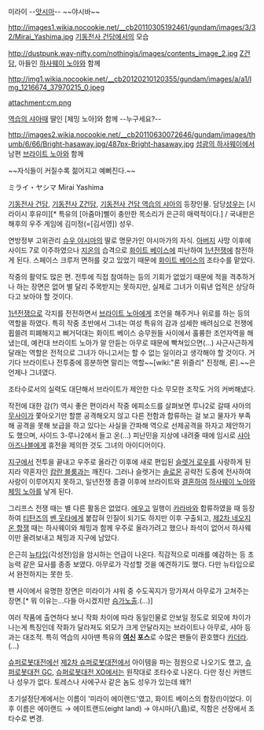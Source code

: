 미라이 --[[앗시마]]-- ~~야시바~~

http://images1.wikia.nocookie.net/__cb20110305192461/gundam/images/3/32/Mirai_Yashima.jpg
[[기동전사 건담]]에서의 모습

http://dustpunk.way-nifty.com/nothingis/images/contents_image_2.jpg
[[Z건담]], 아들인 [[하사웨이 노아]]와 함께

http://img1.wikia.nocookie.net/__cb20120210120355/gundam/images/a/a1/Img_1216674_37970215_0.jpeg

attachment:cm.png

[[역습의 샤아]]때 딸인 [체밍 노아]와 함께 --누구세요?--

http://images2.wikia.nocookie.net/__cb20110630072646/gundam/images/thumb/6/66/Bright-hasaway.jpg/487px-Bright-hasaway.jpg
[[섬광의 하사웨이]]에서 남편 [[브라이트 노아]]와 함께

~~자식들이 커질수록 젊어지고 예뻐진다.~~

ミライ・ヤシマ
Mirai Yashima

[[기동전사 건담]], [[기동전사 Z건담]], [[기동전사 건담 역습의 샤아]]의 등장인물. 담당[[성우]]는 [시라이시 후유미][* 특유의 [아줌마]삘이 충만한 목소리가 은근히 매력적이다.] / 국내판은 해후의 우주 게임에 김미정(=[김서영]) 성우.

연방정부 고위관리 [[슈우 야시마]]의 딸로 명문가인 야시마가의 자식. [[아버지]] 사망 이후에 사이드 7로 이주하였으나 [[지온]]의 습격으로 [[화이트 베이스]]에 피난하여 [[1년전쟁]]에 참전하게 된다. 스페이스 크루저 면허를 갖고 있었기 때문에 [[화이트 베이스]]의 조타수를 맡았다. 

작중의 활약도 많은 편. 전투에 직접 참여하는 등의 기회가 없었기 때문에 적을 격추하거나 하는 장면은 없어 별 달리 주목받지는 못하지만, 실제로 그녀가 이뤄낸 업적은 상당하다고 보아야 할 것이다.

[[1년전쟁]]으로 각지를 전전하면서 [[브라이트 노아]]에게 조언을 해주거나 위로를 하는 등의 역할을 하였다. 특히 작중 초반에서 그녀는 여성 특유의 감과 섬세한 배려심으로 전쟁에 휩쓸려 피폐해지고 삐거덕대는 화이트 베이스 승무원들 사이에서 훌륭한 조언자역을 해냈는데, 예컨대 브라이트 노아가 말 안듣는 아무로 때문에 빡쳐있으면(…) 사근사근하게 달래는 역할은 전적으로 그녀가 아니고서는 할 수 없는 일이라고 생각해야 할 것이다. 거기다 브라이트나 전투중에 흥분하면 말리는 역할~~[wiki:"론 위즐리" 진정해, 론].~~은 언제나 그녀였다. 

조타수로서의 실력도 대단해서 브라이트가 제안한 다소 무모한 조작도 거의 커버해냈다.

작전에 대한 감(?) 역시 좋은 편이라서 작중 에피소드를 살펴보면 루나2로 갈때 샤아의 [[무사이]]가 쫓아오기만 할뿐 공격해오지 않고 다른 전함과 합류하는 걸 보고 물자가 부족해 공격을 못해 보급을 하고 있다는 사실을 간파해 역으로 선제공격을 하자고 제안하기도 했으며, 사이드 3-루나2에서 들고 온(…) 피난민을 지상에 내려줄 때에 임시로 [[샤아 아즈나블]]에게 휴전을 제의한 것도 그녀의 아이디어이다.

[[지구]]에서 전투을 끝내고 우주로 올라간 이후에 새로 편입된 [[슬렛거 로우]]를 사랑하게 된지라 약혼자인 [[캄란 블룸]]과는 깨진다. 그러나 슬렛거는 [[솔로몬]] 공략전 도중에 전사하여 사랑이 이루어지지 못하고, 일년전쟁 종결 이후에 브라이트와 [[결혼]]하여 [[하사웨이 노아]]와 [[체밍 노아]]를 낳게 된다.

그리프스 전쟁 때는 별 다른 활동은 없었다. [[에우고]] 일행이 [[카라바]]와 합류하였을 때 등장하여 [[티탄즈]]의 [[벤 웃타]]에게 붙잡혀 인질이 되기도 하지만 이후 구출되고, [[제2차 네오지온 항쟁]] 때는 하사웨이와 체밍과 함께 우주로 올라가려고 했으나 좌석이 없어서 하사웨이만 올려보내고 체밍과 지구에 남았다.

은근히 [[뉴타입]](각성전)임을 암시하는 언급이 나온다. 직감적으로 미래를 예감하는 등 초능력 같은 묘사를 종종 보였다. 아무로가 각성할 것을 예견하기도 했다. 다만 뉴타입으로서 완전하지는 못한 듯.

팬 사이에서 유명한 장면은 미라이가 샤워 중 수도꼭지가 망가져서 아무로가 고쳐주는 장면.[* 뭐 이유는...다들 아시겠지만 [[슴가]]노출.(...)]

여러 작품에 출연하다 보니 작화 차이에 따라 동일인물로 안보일 정도로 외모에 차이가 나는게 특징인데 작화가 달라져도 외모가 크게 안달라지는 브라이트나 아무로, 샤아 등과는 대조적. 특히 역습의 샤아땐 특유의 '''[[여신]] 포스'''로 수많은 팬들이 환호했다 [[카더라]].(...)

[[슈퍼로봇대전]]에선 [[제2차 슈퍼로봇대전]]에서 아이템을 파는 점원으로 나오기도 했고, [[슈퍼로봇대전 GC]], [[슈퍼로봇대전 XO]]에서는 원작대로 조타수로 나온다. 다만 정신 커맨드나 성우가 없다. 토레스나 사에구사 같은 놈도 성우가 있는데 왜?!

초기설정단계에서는 이름이 '미라이 에이랜드'였고, 화이트 베이스의 함장(!)이었다. 이후 이름은 에이랜드 → 에이트랜드(eight land) → 야시마(八島)로, 직함은 선장에서 조타수로 변경.
